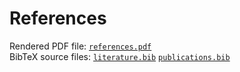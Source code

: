 # References

Rendered PDF file: [`references.pdf`](./biblio/references.pdf)  
BibTeX source files: [`literature.bib`](./biblio/literature.bib) [`publications.bib`](./biblio/publications.bib)
